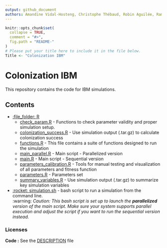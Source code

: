 ```yaml
---
output: github_document
authors: Amandine Vidal-Hosteng, Christophe Thébaud, Robin Aguilée, Rampal Etienne
---
```


<!-- README.md is generated from README.Rmd. Please edit that file -->

```r
knitr::opts_chunk$set(
  collapse = TRUE,
  comment = "#>",
  fig.path = "README-"
)
# Please put your title here to include it in the file below.
Title <- "Colonization IBM"
```

# Colonization IBM

This repository contains the code for IBM simulations.

## Contents

  - [:file_folder: R](R)
    - [check_param.R]() - Functions to check parameter validity and proper simulation setup.
    - [colonization_success.R]() - Use simulation output (.tar.gz) to calculate colonization success
    - [functions.R]() - This file contains a suite of functions designed to run the simulation
    - [main_parallel.R]() - Main script - Parallelized version
    - [main.R]() - Main script - Sequential version
    - [parameters_calibration.R]() - Tools for manual testing and visualization of all parameters and fitness function
    - [parameters.R]() - Parameters set
    - [summary_variables.R]() - Use simulation output (.tar.gz) to summarize key simulation variables

  - [:rocket: simulation.sh]() - bash script to run a simulation from the command line.  
  :warning: _Caution: This bash script is set up to launch the **parallelized** version of the main script. Make sure your system supports parallel execution and adjust the script if you want to run the sequential version instead._ 

### Licenses

**Code :** See the [DESCRIPTION](DESCRIPTION) file

